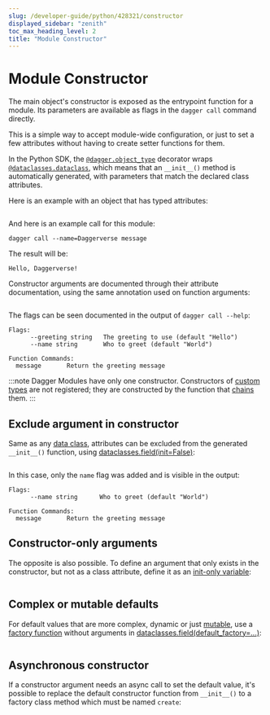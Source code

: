 ```yaml
---
slug: /developer-guide/python/428321/constructor
displayed_sidebar: "zenith"
toc_max_heading_level: 2
title: "Module Constructor"
---
```



# Module Constructor


The main object's constructor is exposed as the entrypoint function for a module.
Its parameters are available as flags in the `dagger call` command directly.

This is a simple way to accept module-wide configuration, or just to set
a few attributes without having to create setter functions for them.

In the Python SDK, the [`@dagger.object_type`][@object_type] decorator wraps
[`@dataclasses.dataclass`][dataclass], which means that an `__init__()` method
is automatically generated, with parameters that match the declared class attributes.

Here is an example with an object that has typed attributes:

```python file=./snippets/constructor/simple/main.py
```

And here is an example call for this module:

```shell
dagger call --name=Daggerverse message
```

The result will be:

```shell
Hello, Daggerverse!
```

Constructor arguments are documented through their attribute documentation,
using the same annotation used on function arguments:

```python file=./snippets/constructor/doc/main.py
```

The flags can be seen documented in the output of `dagger call --help`:

```shell
Flags:
      --greeting string   The greeting to use (default "Hello")
      --name string       Who to greet (default "World")

Function Commands:
  message       Return the greeting message
```

:::note
Dagger Modules have only one constructor. Constructors of [custom types](./817138-custom-types.mdx) are not registered; they are constructed by the function that [chains](./179101-chaining.mdx) them.
:::

## Exclude argument in constructor

Same as any [data class][dataclass], attributes can be excluded from the
generated `__init__()` function, using [dataclasses.field(init=False)][field]:

```python file=./snippets/constructor/exclude/main.py
```

In this case, only the `name` flag was added and is visible in the output:

```shell
Flags:
      --name string      Who to greet (default "World")

Function Commands:
  message       Return the greeting message
```

## Constructor-only arguments

The opposite is also possible. To define an argument that only exists in
the constructor, but not as a class attribute, define it as an
[init-only variable][initvar]:

```python file=./snippets/constructor/initvar/main.py
```

## Complex or mutable defaults

For default values that are more complex, dynamic or just [mutable][mutable],
use a [factory function][factory] without arguments in
[dataclasses.field(default_factory=...)][field]:

```python file=./snippets/constructor/factory/main.py
```

## Asynchronous constructor

If a constructor argument needs an async call to set the default value, it's
possible to replace the default constructor function from `__init__()` to
a factory class method which must be named `create`:

```python file=./snippets/constructor/async/main.py
```

[@object_type]: https://dagger-io.readthedocs.io/en/sdk-python-v0.9.11/module.html#dagger.object_type
[dataclass]: https://docs.python.org/3/library/dataclasses.html
[field]: https://docs.python.org/3/library/dataclasses.html#dataclasses.field
[initvar]: https://docs.python.org/3/library/dataclasses.html#init-only-variables
[factory]: https://docs.python.org/3/library/dataclasses.html#default-factory-functions
[mutable]: https://docs.python.org/3/library/dataclasses.html#mutable-default-values
